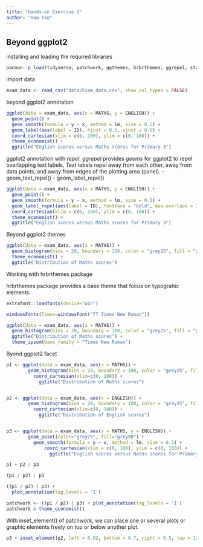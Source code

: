```yaml
---
title: "Hands-on Exercise 2"
author: "Hou Tao"
---
```


## Beyond ggplot2 

installing and loading the required libraries
```r
pacman::p_load(tidyverse, patchwork, ggthemes, hrbrthemes, ggrepel, states, extrafont)
```


import data
```r
exam_data <- read_csv("data/Exam_data.csv", show_col_types = FALSE)
```

beyond ggplot2 annotation
```r
ggplot(data = exam_data, aes(x = MATHS, y = ENGLISH)) +
  geom_point() + 
  geom_smooth(formula = y ~ x, method = lm, size = 0.5) + 
  geom_label(aes(label = ID), hjust = 0.5, vjust = 0.5) + 
  coord_cartesian(xlim = c(0, 100), ylim = c(0, 100)) +
  theme_economist() +
  ggtitle("English scores versus Maths scores for Primary 3")
```


ggplot2 annotation with *repel*, *ggrepel* provides *geoms* for ggplot2 to repel overlapping text labels, Text labels repel away from each other, away from data points, and away from edges of the plotting area (panel).
- geom_text_repel()
- geom_label_repel()

```r
ggplot(data = exam_data, aes(x = MATHS, y = ENGLISH)) +
  geom_point() + 
  geom_smooth(formula = y ~ x, method = lm, size = 0.5) + 
  geom_label_repel(aes(label = ID), fontface = "bold", max.overlaps = 30) + 
  coord_cartesian(xlim = c(0, 100), ylim = c(0, 100)) +
  theme_economist() +
  ggtitle("English scores versus Maths scores for Primary 3")
```


Beyond ggplot2 themes

```r
ggplot(data = exam_data, aes(x = MATHS)) +
  geom_histogram(bins = 20, boundary = 100, color = "grey25", fill = "grey90") +
  theme_economist() +
  ggtitle("Distribution of Maths scores")
```


Working with hrbrthemes package


hrbrthemes package provides a base theme that focus on typograhic elements.

```r

extrafont::loadfonts(device="win")

windowsFonts(Times=windowsFont("TT Times New Roman"))

ggplot(data = exam_data, aes(x = MATHS)) +
  geom_histogram(bins = 20, boundary = 100, color = "grey25", fill = "grey90") +
  ggtitle("Distribution of Maths scores") +
  theme_ipsum(base_family = "Times New Roman") 
```

Byond ggplot2 facet
```r

p1 <- ggplot(data = exam_data, aes(x = MATHS)) +
        geom_histogram(bins = 20, boundary = 100, color = "grey25", fill = "grey90") +
          coord_cartesian(xlim=c(0, 100)) +
            ggtitle("Distribution of Maths scores")


p2 <- ggplot(data = exam_data, aes(x = ENGLISH)) +
        geom_histogram(bins = 20, boundary = 100, color = "grey25", fill = "grey90") +
          coord_cartesian(xlim=c(0, 100)) +
            ggtitle("Distribution of English scores")


p3 <- ggplot(data = exam_data, aes(x = MATHS, y = ENGLISH)) +
        geom_point(color="grey25", fill="grey90") + 
          geom_smooth(formula = y ~ x, method = lm, size = 0.5) + 
              coord_cartesian(xlim = c(0, 100), ylim = c(0, 100)) +
                ggtitle("English scores versus Maths scores for Primary 3")

```
            

```r
p1 + p2 / p3
```


```r
(p1 / p2) | p3
```


```r
((p1 / p2) | p3) +
  plot_annotation(tag_levels = 'I')
```




```r
patchwork <- ((p1 / p2) | p3) + plot_annotation(tag_levels = 'I')
patchwork & theme_economist()

```

With inset_element() of patchwork, we can place one or several plots or graphic elements freely on top or below another plot.
```r
p3 + inset_element(p2, left = 0.02, bottom = 0.7, right = 0.5, top = 1)
```



